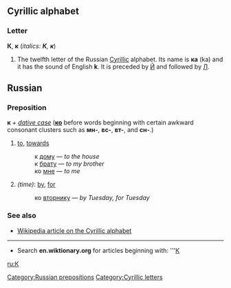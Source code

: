 ==Cyrillic alphabet==
===Letter===
'''К''', '''к''' (''italics: '''К''', '''к''''')

#The twelfth letter of the Russian [[Cyrillic]] alphabet. Its name is '''ка''' (ka) and it has the sound of English '''k'''. It is preceded by [[Й]] and followed by [[Л]].

== Russian ==
[[Category:Russian prepositions]]
=== Preposition ===
'''к''' ''+ [[dative case]]'' ('''[[ко]]''' before words beginning with certain awkward consonant clusters such as '''мн-''', '''вс-''', '''вт-''', and '''сн-'''.)

# [[to]], [[towards]]
#:к [[дом|дому]] — ''to the house''
#:к [[брат|брату]] — ''to my brother''
#:ко [[я|мне]] — ''to me''
#''(time)'': [[by]], [[for]]
#:ко [[вторник|вторнику]] — ''by Tuesday, for Tuesday''

===See also===
*[[w:Cyrillic alphabet|Wikipedia article on the Cyrillic alphabet]]

----

*Search '''en.wiktionary.org''' for articles beginning with: '''[http://wiktionary.org/w/wiki.phtml?title=Special:Allpages&from=К К]

[[ru:К]]
[[Category:Cyrillic letters]]
